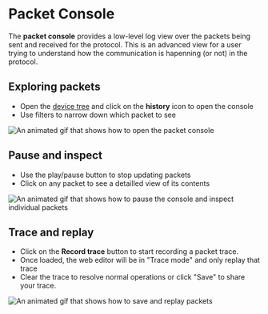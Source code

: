# Packet Console

The **packet console** provides a low-level log view over the packets being sent and received for the protocol.
This is an advanced view for a user trying to understand how the communication is hapenning (or not) in the protocol.

## Exploring packets

-   Open the [device tree](./device-tree) and click on the **history** icon to open the console
-   Use filters to narrow down which packet to see

![An animated gif that shows how to open the packet console](./packet-console/open.gif)

## Pause and inspect

-   Use the play/pause button to stop updating packets
-   Click on any packet to see a detailled view of its contents

![An animated gif that shows how to pause the console and inspect individual packets](./packet-console/saveinspect.gif)

## Trace and replay

-   Click on the **Record trace** button to start recording a packet trace.
-   Once loaded, the web editor will be in "Trace mode" and only replay that trace
-   Clear the trace to resolve normal operations or click "Save" to share your trace.

![An animated gif that shows how to save and replay packets](./packet-console/trace.gif)
